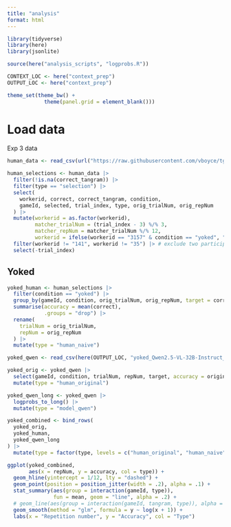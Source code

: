 ```yaml
---
title: "analysis"
format: html
---
```


```r
library(tidyverse)
library(here)
library(jsonlite)

source(here("analysis_scripts", "logprobs.R"))

CONTEXT_LOC <- here("context_prep")
OUTPUT_LOC <- here("context_prep")

theme_set(theme_bw() +
            theme(panel.grid = element_blank()))
```

# Load data

Exp 3 data
```r
human_data <- read_csv(url("https://raw.githubusercontent.com/vboyce/tg-matcher/refs/heads/main/data/tgmatcheryoked-trials.csv"))

human_selections <- human_data |>
  filter(!is.na(correct_tangram)) |>
  filter(type == "selection") |>
  select(
    workerid, correct, correct_tangram, condition,
    gameId, selected, trial_index, type, orig_trialNum, orig_repNum
  ) |>
  mutate(workerid = as.factor(workerid),
         matcher_trialNum = (trial_index - 3) %/% 3,
         matcher_repNum = matcher_trialNum %/% 12,
         workerid = ifelse(workerid == "3157" & condition == "yoked", "3157a", workerid)) |> # somehow two participants were assigned to 3157 -- but each set looks complete?
  filter(workerid != "141", workerid != "35") |> # exclude two participants who didn't finish
  select(-trial_index)
```

## Yoked
```r
yoked_human <- human_selections |> 
  filter(condition == "yoked") |>
  group_by(gameId, condition, orig_trialNum, orig_repNum, target = correct_tangram) |>
  summarise(accuracy = mean(correct),
            .groups = "drop") |> 
  rename(
    trialNum = orig_trialNum,
    repNum = orig_repNum
  ) |> 
  mutate(type = "human_naive")
```


```r
yoked_qwen <- read_csv(here(OUTPUT_LOC, "yoked_Qwen2.5-VL-32B-Instruct_logprobs.csv"))

yoked_orig <- yoked_qwen |> 
  select(gameId, condition, trialNum, repNum, target, accuracy = original_pct_correct) |> 
  mutate(type = "human_original")

yoked_qwen_long <- yoked_qwen |> 
  logprobs_to_long() |> 
  mutate(type = "model_qwen")

yoked_combined <- bind_rows(
  yoked_orig,
  yoked_human,
  yoked_qwen_long
) |> 
  mutate(type = factor(type, levels = c("human_original", "human_naive", "model_qwen")))
```

```r
ggplot(yoked_combined,
       aes(x = repNum, y = accuracy, col = type)) +
  geom_hline(yintercept = 1/12, lty = "dashed") +
  geom_point(position = position_jitter(width = .2), alpha = .1) +
  stat_summary(aes(group = interaction(gameId, type)), 
               fun = mean, geom = "line", alpha = .2) +
  # geom_line(aes(group = interaction(gameId, tangram, type)), alpha = .2) +
  geom_smooth(method = "glm", formula = y ~ log(x + 1)) +
  labs(x = "Repetition number", y = "Accuracy", col = "Type")
```


